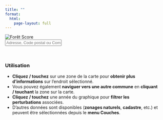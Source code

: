 ```yaml
---
title: ""
format: 
  html:
    page-layout: full
---
```


<head>
    <meta charset="UTF-8">
    <script src="https://cdnjs.cloudflare.com/ajax/libs/leaflet/1.7.1/leaflet.js"></script>
    <link rel="stylesheet" href="https://cdnjs.cloudflare.com/ajax/libs/leaflet/1.7.1/leaflet.css" />
    <script src="https://cdn.jsdelivr.net/npm/chart.js"></script>
    <script src="https://unpkg.com/leaflet-control-geocoder/dist/Control.Geocoder.js"></script>
    <link rel="stylesheet" href="https://unpkg.com/leaflet-control-geocoder/dist/Control.Geocoder.css" />
    <link href="https://cdn.jsdelivr.net/npm/select2@4.1.0-rc.0/dist/css/select2.min.css" rel="stylesheet" />
    <script src="https://code.jquery.com/jquery-3.6.0.min.js"></script>
    <script src="https://cdn.jsdelivr.net/npm/select2@4.1.0-rc.0/dist/js/select2.min.js"></script>
    <script src="https://unpkg.com/georaster"></script>
    <script src="https://unpkg.com/georaster-layer-for-leaflet"></script>
    <script src="https://cdn.jsdelivr.net/npm/chart.js"></script>
    <script src="https://cdnjs.cloudflare.com/ajax/libs/proj4js/2.7.5/proj4.js"></script>
</head>
<body>

<div id="foret-score-box">
  <img id="foret-score-img" src="" alt="Forêt Score">
  <div id="foret-score-details"></div>
</div>

<div id="searchContainer">
  <input type="text" id="searchInput" placeholder="Adresse, Code postal ou Commune" />
  <div id="autocompleteList" class="autocomplete-list"></div>
</div>

<div id="map"></div>
<script src="mitan.js"></script>

<script>
  // Handle input for autocomplete
  $('#searchInput').on('input', () => {
    const query = $('#searchInput').val().trim();
    if (!query) {
      $('#autocompleteList').empty();
      return;
    }

    // Query the gouv API for full address suggestions
    const apiUrl = `https://api-adresse.data.gouv.fr/search/?q=${encodeURIComponent(query)}&limit=5`;
    fetch(apiUrl)
      .then(response => {
        if (!response.ok) {
          throw new Error(`API error: ${response.status} - ${response.statusText}`);
        }
        return response.json();
      })
      .then(data => {
        if (!data.features || data.features.length === 0) {
          $('#autocompleteList').html('<div class="no-results">Aucune adresse trouvée.</div>');
          return;
        }

        // Display suggestions in a custom dropdown
        const suggestionsHTML = data.features.map(feature => {
          const label = feature.properties.label; // Use the correct property for the label
          const { coordinates } = feature.geometry;
          const postalCode = feature.properties.citycode; // Use citycode as the postal code
          return `<div class="autocomplete-item" data-lat="${coordinates[1]}" data-lng="${coordinates[0]}" data-postal="${postalCode}">${label}</div>`;
        }).join('');
        $('#autocompleteList').html(suggestionsHTML);

        // Add click event to each suggestion item
        $('.autocomplete-item').on('click', function () {
          const lat = $(this).data('lat');
          const lng = $(this).data('lng');
          const selectedPostalCode = $(this).data('postal');
          const currentInseeCode = new URLSearchParams(window.location.search).get('commune');

          if (selectedPostalCode && selectedPostalCode.toString() === currentInseeCode) {
            // Zoom to the selected location if within the same commune
            map.setView([lat, lng], 14);
          } else {
            // Navigate to the relevant commune page if different
            window.location.href = `carte.html?commune=${selectedPostalCode}`;
          }
          $('#autocompleteList').empty(); // Clear the dropdown
        });
      })
      .catch(error => {
        console.error("Error querying API for autocomplete:", error);
        $('#autocompleteList').html('<div class="no-results">Erreur lors de la recherche. Veuillez réessayer.</div>');
      });
  });

  // Close the dropdown when clicking outside
  $(document).on('click', function (e) {
    if (!$(e.target).closest('#searchContainer').length) {
      $('#autocompleteList').empty();
    }
  });
</script>

<br>

<div class="info-box">
  <h3>Utilisation</h3>
  <ul>
    <li>__Cliquez / touchez__ sur une zone de la carte pour __obtenir plus d'informations__ sur l'endroit sélectionné.</li>
    <li>Vous pouvez également __naviguer vers une autre commune__ en __cliquant / touchant__ la zone sur la carte.</li>
    <li>__Cliquez / touchez__ une année du graphique pour __filtrer les perturbations__ associées.</li>
    <li>D'autres données sont disponibles (__zonages naturels__, __cadastre__, etc.) et peuvent être sélectionnées depuis le __menu Couches__.</li>
  </ul>
</div>
</body>

